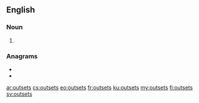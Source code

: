 ==English==

===Noun===
{{head|en|noun plural form}}

# {{plural of|outset|lang=en}}

===Anagrams===
* {{l|en|setouts}}
* {{l|en|sets out}}

[[ar:outsets]]
[[cs:outsets]]
[[eo:outsets]]
[[fr:outsets]]
[[ku:outsets]]
[[my:outsets]]
[[fi:outsets]]
[[sv:outsets]]